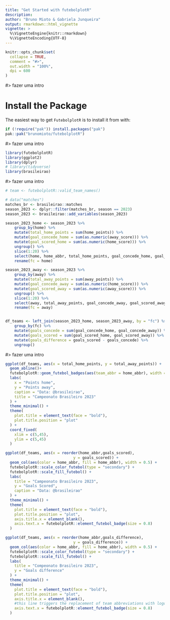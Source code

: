 ```yaml
---
title: "Get Started with futebolplotR"
description:
author: "Bruno Mioto & Gabriela Junqueira"
output: rmarkdown::html_vignette
vignette: >
  %\VignetteEngine{knitr::rmarkdown}
  %\VignetteEncoding{UTF-8}
---
```


```r
knitr::opts_chunk$set(
  collapse = TRUE,
  comment = "#>",
  out.width = "100%",
  dpi = 600
)
```

#> fazer uma intro

# Install the Package

The easiest way to get `FutebolplotR` is to install it from with:

```r
if (!require("pak")) install.packages("pak")
pak::pak("brunomioto/futebolplotR")
```

#> fazer uma intro

```r
library(futebolplotR)
library(ggplot2)
library(dplyr)
# library(tidyverse)
library(brasileirao)
```

#> fazer uma intro


```r
# team <- futebolplotR::valid_team_names()

# data("matches")
matches_br <- brasileirao::matches
season_2023 <- dplyr::filter(matches_br, season == 2023)
season_2023 <- brasileirao::add_variables(season_2023)

season_2023_home <- season_2023 %>%
    group_by(home) %>%
    mutate(total_home_points = sum(home_points)) %>%
    mutate(goal_concede_home = sum(as.numeric(away_score))) %>%
    mutate(goal_scored_home = sum(as.numeric(home_score))) %>%
    ungroup() %>%
    slice(1:20) %>%
    select(home, home_abbr, total_home_points, goal_concede_home, goal_scored_home) %>%
    rename(fc = home)

season_2023_away <- season_2023 %>%
    group_by(away) %>%
    mutate(total_away_points = sum(away_points)) %>%
    mutate(goal_concede_away = sum(as.numeric(home_score))) %>%
    mutate(goal_scored_away = sum(as.numeric(away_score))) %>%
    ungroup() %>%
    slice(1:20) %>%
    select(away, total_away_points, goal_concede_away, goal_scored_away) %>%
    rename(fc = away)


df_teams <- left_join(season_2023_home, season_2023_away, by = "fc") %>%
    group_by(fc) %>%
    mutate(goals_concede = sum(goal_concede_home, goal_concede_away)) %>%
    mutate(goals_scored = sum(goal_scored_home, goal_scored_away)) %>%
    mutate(goals_difference = goals_scored - goals_concede) %>%
    ungroup()
```

#> fazer uma intro

```r
ggplot(df_teams, aes(x = total_home_points, y = total_away_points)) +
  geom_abline()+
  futebolplotR::geom_futebol_badges(aes(team_abbr = home_abbr), width = 0.064, alpha = 0.8) +
  labs(
    x = "Points home",
    y = "Points away",
    caption = "Data: @brasileirao",
    title = "Campeonato Brasileiro 2023"
  ) +
  theme_minimal() +
  theme(
    plot.title = element_text(face = "bold"),
    plot.title.position = "plot"
  ) +
  coord_fixed(
    xlim = c(5,45),
    ylim = c(5,45)
  )
```

```r
ggplot(df_teams, aes(x = reorder(home_abbr,goals_scored), 
                              y = goals_scored)) +
  geom_col(aes(color = home_abbr, fill = home_abbr), width = 0.5) +
  futebolplotR::scale_color_futebol(type = "secondary") +
  futebolplotR::scale_fill_futebol() +
  labs(
    title = "Campeonato Brasileiro 2023",
    y = "Goals Scored",
    caption = "Data: @brasileirao"
  ) +
  theme_minimal() +
  theme(
    plot.title = element_text(face = "bold"),
    plot.title.position = "plot",
    axis.title.x = element_blank(),
    axis.text.x = futebolplotR::element_futebol_badge(size = 0.8)
  )
```

```r
ggplot(df_teams, aes(x = reorder(home_abbr,goals_difference),
                              y = goals_difference)) +
  geom_col(aes(color = home_abbr, fill = home_abbr), width = 0.5) +
  futebolplotR::scale_color_futebol(type = "secondary") +
  futebolplotR::scale_fill_futebol() +
  labs(
    title = "Compeonato Brasileiro 2023",
    y = "Goals difference"
  ) +
  theme_minimal() +
  theme(
    plot.title = element_text(face = "bold"),
    plot.title.position = "plot",
    axis.title.x = element_blank(),
    #this line triggers the replacement of team abbreviations with logos
    axis.text.x = futebolplotR::element_futebol_badge(size = 0.8)
  )
```

